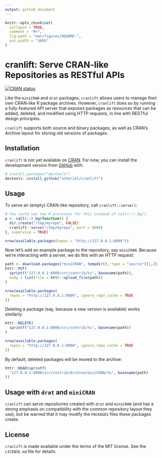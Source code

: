 ```yaml
---
output: github_document
---
```


<!-- README.md is generated from README.Rmd. Please edit that file -->

```r
knitr::opts_chunk$set(
  collapse = TRUE,
  comment = "#>",
  fig.path = "man/figures/README-",
  out.width = "100%"
)
```
# cranlift: Serve CRAN-like Repositories as RESTful APIs

<!-- badges: start -->
[![CRAN status](https://www.r-pkg.org/badges/version/cranlift)](https://cran.r-project.org/package=cranlift)
<!-- badges: end -->

Like the `miniCRAN` and `drat` packages, `cranlift` allows users to manage their
own CRAN-like R package archives. However, `cranlift` does so by running a
fully-featured API server that exposes packages as resources that can be added,
deleted, and modified using HTTP requests, in line with RESTful design
principles.

`cranlift` supports both source and binary packages, as well as CRAN's Archive
layout for storing old versions of packages.

## Installation

`cranlift` is not yet available on [CRAN](https://CRAN.R-project.org). For now,
you can install the development version from [GitHub](https://github.com/) with:

``` r
# install.packages("devtools")
devtools::install_github("atheriel/cranlift")
```

## Usage

To serve an (empty) CRAN-like repository, call `cranlift::serve()`:

```r
# You could use two R processes for this instead of callr::r_bg().
p <- callr::r_bg(function() {
  dir.create("/tmp/myrepo", FALSE)
  cranlift::serve("/tmp/myrepo", port = 8000)
}, supervise = TRUE)

nrow(available.packages(repos = "http://127.0.0.1:8000"))
```

Now let's add an example package to the repository, say `miniCRAN`. Because
we're interacting with a server, we do this with an HTTP request:

```r
path <- download.packages("miniCRAN", tempdir(), type = "source")[1,2]
httr::PUT(
  sprintf("127.0.0.1:8000/src/contrib/%s", basename(path)),
  body = list(file = httr::upload_file(path))
)

nrow(available.packages(
  repos = "http://127.0.0.1:8000", ignore_repo_cache = TRUE
))
```

Deleting a package (say, because a new version is available) works similarly:

```r
httr::DELETE(
  sprintf("127.0.0.1:8000/src/contrib/%s", basename(path))
)

nrow(available.packages(
  repos = "http://127.0.0.1:8000", ignore_repo_cache = TRUE
))
```

By default, deleted packages will be moved to the archive:

```r
httr::HEAD(sprintf(
  "127.0.0.1:8000/src/contrib/Archive/miniCRAN/%s", basename(path)
))
```

## Usage with `drat` and `miniCRAN`

`cranlift` can serve repositories created with `drat` and `miniCRAN` (and has a
strong emphasis on compatibility with the common repository layout they use),
but be warned that it may modify the `PACKAGES` files these packages create.

## License

`cranlift` is made available under the terms of the MIT license. See the
`LICENSE.md` file for details.
